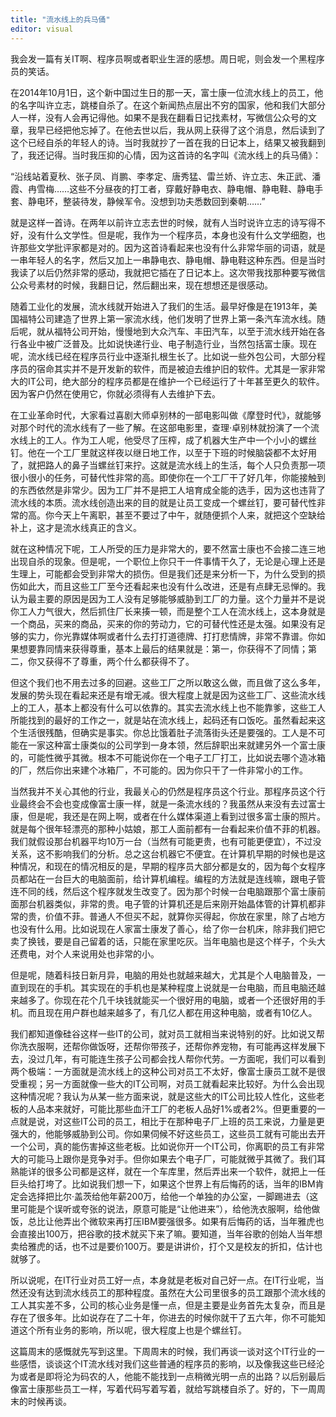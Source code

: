 ```yaml
---
title: "流水线上的兵马俑"
editor: visual
---
```


我会发一篇有关IT啊、程序员啊或者职业生涯的感想。周日呢，则会发一个黑程序员的笑话。

在2014年10月1日，这个新中国过生日的那一天，富士康一位流水线上的员工，他的名字叫许立志，跳楼自杀了。在这个新闻热点层出不穷的国家，他和我们大部分人一样，没有人会再记得他。如果不是我在翻看日记找素材，写微信公众号的文章，我早已经把他忘掉了。在他去世以后，我从网上获得了这个消息，然后读到了这个已经自杀的年轻人的诗。当时我就抄了一首在我的日记本上，结果又被我翻到了，我还记得。当时我压抑的心情，因为这首诗的名字叫《流水线上的兵马俑》：

“沿线站着夏秋、张子凤、肖鹏、李孝定、唐秀猛、雷兰娇、许立志、朱正武、潘霞、冉雪梅……这些不分昼夜的打工者，穿戴好静电衣、静电帽、静电鞋、静电手套、静电环，整装待发，静候军令。没想到功夫悉数回到秦朝……”

就是这样一首诗。在两年以前许立志去世的时候，就有人当时说许立志的诗写得不好，没有什么文学性。但是呢，我作为一个程序员，本身也没有什么文学细胞，也许那些文学批评家都是对的。因为这首诗看起来也没有什么非常华丽的词语，就是一串年轻人的名字，然后又加上一串静电衣、静电帽、静电鞋这种东西。但是当时我读了以后仍然非常的感动，我就把它插在了日记本上。这次带我找那种要写微信公众号素材的时候，我翻日记，然后翻出来，现在想想还是很感动。

随着工业化的发展，流水线就开始进入了我们的生活。最早好像是在1913年，美国福特公司建造了世界上第一家流水线，他们发明了世界上第一条汽车流水线。随后呢，就从福特公司开始，慢慢地到大众汽车、丰田汽车，以至于流水线开始在各行各业中被广泛普及。比如说快递行业、电子制造行业，当然包括富士康。现在呢，流水线已经在程序员行业中逐渐扎根生长了。比如说一些外包公司，大部分程序员的宿命其实并不是开发新的软件，而是被迫去维护旧的软件。尤其是一家非常大的IT公司，绝大部分的程序员都是在维护一个已经运行了十年甚至更久的软件。因为客户仍然在使用它，你就必须得有人去维护下去。

在工业革命时代，大家看过喜剧大师卓别林的一部电影叫做《摩登时代》，就能够对那个时代的流水线有了一些了解。在这部电影里，查理·卓别林就扮演了一个流水线上的工人。作为工人呢，他受尽了压榨，成了机器大生产中一个小小的螺丝钉。他在一个工厂里就这样夜以继日地工作，以至于下班的时候脑袋都不太好用了，就把路人的鼻子当螺丝钉来拧。这就是流水线上的生活，每个人只负责那一项很小很小的任务，可替代性非常的高。即使你在一个工厂干了好几年，你能接触到的东西依然是非常少。因为工厂并不是把工人培育成全能的选手，因为这也违背了流水线的本质。流水线创造出来的目的就是让员工变成一个螺丝钉，要可替代性非常的高。你今天上午离职，甚至不要过了中午，就随便抓个人来，就把这个空缺给补上，这才是流水线真正的含义。

就在这种情况下呢，工人所受的压力是非常大的，要不然富士康也不会接二连三地出现自杀的现象。但是呢，一个职位上你只干一件事情干久了，无论是心理上还是生理上，可能都会受到非常大的损伤。但是我们还是来分析一下，为什么受到的损伤如此大，而且这些工厂至今还看起来也没有什么改进，还是有点肆无忌惮的。我认为最主要的原因是因为工人没有足够能够威胁到工厂的力量。这个力量并不是说你工人力气很大，然后抓住厂长来揍一顿，而是整个工人在流水线上，这本身就是一个商品，买来的商品，买来的你的劳动力，它的可替代性还是太强。如果没有足够的实力，你光靠媒体啊或者什么去打打道德牌、打打悲情牌，非常不靠谱。你如果想要靠同情来获得尊重，基本上最后的结果就是：第一，你获得不了同情；第二，你又获得不了尊重，两个什么都获得不了。

但这个我们也不用去过多的回避。这些工厂之所以敢这么做，而且做了这么多年，发展的势头现在看起来还是有增无减。很大程度上就是因为这些工厂、这些流水线上的工人，基本上都没有什么可以依靠的。其实去流水线上也不能靠爹，这些工人所能找到的最好的工作之一，就是站在流水线上，起码还有口饭吃。虽然看起来这个生活很残酷，但确实是事实。你总比饿着肚子流落街头还是要强的。工人是不可能在一家这种富士康类似的公司学到一身本领，然后辞职出来就建另外一个富士康的，可能性微乎其微。根本不可能说你在一个电子工厂打工，比如说去哪个造冰箱的厂，然后你出来建个冰箱厂，不可能的。因为你只干了一件非常小的工作。

当然我并不关心其他的行业，我最关心的仍然是程序员这个行业。那程序员这个行业最终会不会也变成像富士康一样，就是一条流水线的？我虽然从来没有去过富士康，但是呢，我还是在网上啊，或者在什么媒体渠道上看到过很多富士康的照片。就是每个很年轻漂亮的那种小姑娘，那工人面前都有一台看起来价值不菲的机器。我们就假设那台机器平均10万一台（当然有可能更贵，也有可能更便宜），不过没关系，这不影响我们的分析。总之这台机器它不便宜。在计算机早期的时候也是这种情况，和现在的情况相反的是，早期的程序员大部分都是女的，因为每个女程序员都站在一台巨大的电脑面前，给计算机编程。编程的方法就是连线嘛，跟电子管连不同的线，然后这个程序就发生改变了。因为那个时候一台电脑跟那个富士康前面那台机器类似，非常的贵。电子管的计算机还是后来刚开始晶体管的计算机都非常的贵，价值不菲。普通人不但买不起，就算你买得起，你放在家里，除了占地方也没有什么用。比如说现在人家富士康发了善心，给了你一台机床，除非我们把它卖了换钱，要是自己留着的话，只能在家里吃灰。当年电脑也是这个样子，个头大还费电，对个人来说用处也非常的小。

但是呢，随着科技日新月异，电脑的用处也就越来越大，尤其是个人电脑普及，一直到现在的手机。其实现在的手机也是某种程度上说就是一台电脑，而且电脑还越来越多了。你现在花个几千块钱就能买一个很好用的电脑，或者一个还很好用的手机。而且现在用户群也越来越多了，有几亿人都在用这种电脑，或者有10亿人。

我们都知道像硅谷这样一些IT的公司，就对员工就相当来说特别的好。比如说又帮你洗衣服啊，还帮你做饭呀，还帮你带孩子，还帮你养宠物，有可能再这样发展下去，没过几年，有可能连生孩子公司都会找人帮你代劳。一方面呢，我们可以看到两个极端：一方面就是流水线上的这种公司对员工不太好，像富士康员工就不是很受重视；另一方面就像一些大的IT公司啊，对员工就看起来比较好。为什么会出现这种情况呢？我认为从某一些方面来说，就是这些大的IT公司比较人性化，这些老板的人品本来就好，可能比那些血汗工厂的老板人品好1%或者2%。但更重要的一点就是说，对这些IT公司的员工，相比于在那种电子厂上班的员工来说，力量是更强大的，他能够威胁到公司。你如果伺候不好这些员工，这些员工就有可能出去开一个公司，真的能伤害掉这些老板。比如说你开一个IT公司，你离职的员工有非常大的可能马上跟你是竞争对手。但你如果去个电子厂，可能就微乎其微了。我们耳熟能详的很多公司都是这样，就在一个车库里，然后弄出来一个软件，就把上一任巨头给打垮了。比如说我们想一下，如果这个世界上有后悔药的话，当年的IBM肯定会选择把比尔·盖茨给他年薪200万，给他一个单独的办公室，一脚踢进去（这里可能是个误听或夸张的说法，原意可能是“让他进来”），给他洗衣服啊，给他做饭，总比让他弄出个微软来再打压IBM要强很多。如果有后悔药的话，当年雅虎也会直接出100万，把谷歌的技术就买下来了嘛。要知道，当年谷歌的创始人当年想卖给雅虎的话，也不过是要价100万。要是讲讲价，打个又是校友的折扣，估计也就够了。

所以说呢，在IT行业对员工好一点，本身就是老板对自己好一点。在IT行业呢，当然还没有达到流水线员工的那种程度。虽然在大公司里很多的员工跟那个流水线的工人其实差不多，公司的核心业务是懂一点，但是主要是业务首先太复杂，而且是存在了很多年。比如说存在了二十年，你进去的时候你就干了五六年，你不可能知道这个所有业务的影响，所以呢，很大程度上也是个螺丝钉。

这篇周末的感慨就先写到这里。下周周末的时候，我们再谈一谈对这个IT行业的一些感悟，谈谈这个IT流水线对我们这些普通的程序员的影响，以及像我这些已经沦为或者是即将沦为码农的人，他能不能找到一点稍微光明一点的出路？以后别最后像富士康那些员工一样，写着代码写着写着，就给写跳楼自杀了。好的，下一周周末的时候再谈。
